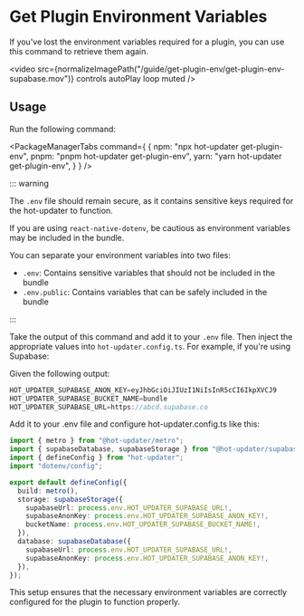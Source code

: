 
# Get Plugin Environment Variables

If you've lost the environment variables required for a plugin, you can use this command to retrieve them again.

<video src={normalizeImagePath("/guide/get-plugin-env/get-plugin-env-supabase.mov")} controls autoPlay loop muted />

## Usage

Run the following command:

<PackageManagerTabs command={
  {
    npm: "npx hot-updater get-plugin-env",
    pnpm: "pnpm hot-updater get-plugin-env",
    yarn: "yarn hot-updater get-plugin-env",
  }
} />

::: warning

The `.env` file should remain secure, as it contains sensitive keys required for the hot-updater to function.

If you are using `react-native-dotenv`, be cautious as environment variables may be included in the bundle.

You can separate your environment variables into two files:
- `.env`: Contains sensitive variables that should not be included in the bundle
- `.env.public`: Contains variables that can be safely included in the bundle

:::

Take the output of this command and add it to your `.env` file. Then inject the appropriate values into `hot-updater.config.ts`. For example, if you're using Supabase:

Given the following output:
```ts title=".env"
HOT_UPDATER_SUPABASE_ANON_KEY=eyJhbGciOiJIUzI1NiIsInR5cCI6IkpXVCJ9
HOT_UPDATER_SUPABASE_BUCKET_NAME=bundle
HOT_UPDATER_SUPABASE_URL=https://abcd.supabase.co
```

Add it to your .env file and configure hot-updater.config.ts like this:

```ts title="hot-updater.config.ts"
import { metro } from "@hot-updater/metro";
import { supabaseDatabase, supabaseStorage } from "@hot-updater/supabase";
import { defineConfig } from "hot-updater";
import "dotenv/config";

export default defineConfig({
  build: metro(),
  storage: supabaseStorage({
    supabaseUrl: process.env.HOT_UPDATER_SUPABASE_URL!,
    supabaseAnonKey: process.env.HOT_UPDATER_SUPABASE_ANON_KEY!,
    bucketName: process.env.HOT_UPDATER_SUPABASE_BUCKET_NAME!,
  }),
  database: supabaseDatabase({
    supabaseUrl: process.env.HOT_UPDATER_SUPABASE_URL!,
    supabaseAnonKey: process.env.HOT_UPDATER_SUPABASE_ANON_KEY!,
  }),
});
```

This setup ensures that the necessary environment variables are correctly configured for the plugin to function properly.